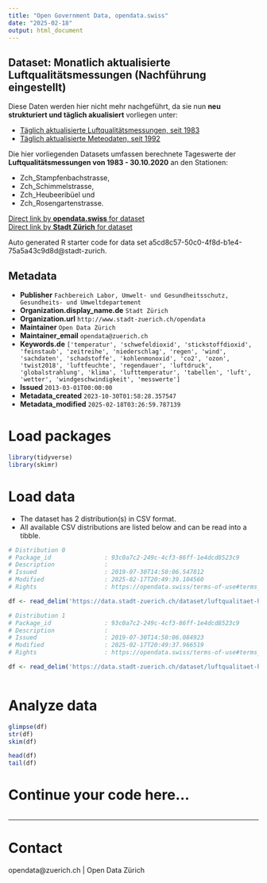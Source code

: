 ```yaml
---
title: "Open Government Data, opendata.swiss"
date: "2025-02-18"
output: html_document
---
```


## Dataset: Monatlich aktualisierte Luftqualitätsmessungen (Nachführung eingestellt)

Diese Daten werden hier nicht mehr nachgeführt, da sie nun **neu strukturiert und täglich akualisiert** vorliegen unter:

- [Täglich aktualisierte Luftqualitätsmessungen, seit 1983](https://data.stadt-zuerich.ch/dataset/ugz_luftschadstoffmessung_tageswerte)
- [Täglich aktualisierte Meteodaten, seit 1992](https://data.stadt-zuerich.ch/dataset/ugz_meteodaten_tagesmittelwerte)

Die hier vorliegenden Datasets umfassen berechnete Tageswerte der **Luftqualitätsmessungen von 1983 - 30.10.2020** an den Stationen: 

- Zch_Stampfenbachstrasse, 
- Zch_Schimmelstrasse, 
- Zch_Heubeeribüel und 
- Zch_Rosengartenstrasse.

[Direct link by **opendata.swiss** for dataset](https://opendata.swiss/de/dataset/monatlich-aktualisierte-luftqualitatsmessungen-nachfuhrung-eingestellt)<br>
[Direct link by **Stadt Zürich** for dataset](https://data.stadt-zuerich.ch/dataset/luftqualitaet-historisierte-messungen)

Auto generated R starter code for data set a5cd8c57-50c0-4f8d-b1e4-75a5a43c9d8d@stadt-zurich.

## Metadata

- **Publisher** `Fachbereich Labor, Umwelt- und Gesundheitsschutz, Gesundheits- und Umweltdepartement`
- **Organization.display_name.de** `Stadt Zürich`
- **Organization.url** `http://www.stadt-zuerich.ch/opendata`
- **Maintainer** `Open Data Zürich`
- **Maintainer_email** `opendata@zuerich.ch`
- **Keywords.de** `['temperatur', 'schwefeldioxid', 'stickstoffdioxid', 'feinstaub', 'zeitreihe', 'niederschlag', 'regen', 'wind', 'sachdaten', 'schadstoffe', 'kohlenmonoxid', 'co2', 'ozon', 'twist2018', 'luftfeuchte', 'regendauer', 'luftdruck', 'globalstrahlung', 'klima', 'lufttemperatur', 'tabellen', 'luft', 'wetter', 'windgeschwindigkeit', 'messwerte']`
- **Issued** `2013-03-01T00:00:00`
- **Metadata_created** `2023-10-30T01:58:28.357547`
- **Metadata_modified** `2025-02-18T03:26:59.787139`


# Load packages

```r

library(tidyverse)
library(skimr)

```

# Load data

-   The dataset has 2 distribution(s) in CSV format.
-   All available CSV distributions are listed below and can be read into a tibble.

```r

# Distribution 0
# Package_id               : 93c0a7c2-249c-4cf3-86ff-1e4dcd8523c9
# Description              : 
# Issued                   : 2019-07-30T14:50:06.547812
# Modified                 : 2025-02-17T20:49:39.104560
# Rights                   : https://opendata.swiss/terms-of-use#terms_open

df <- read_delim('https://data.stadt-zuerich.ch/dataset/luftqualitaet-historisierte-messungen/download/ugz_luftqualitaetsmessungen_1983-2011.csv')

# Distribution 1
# Package_id               : 93c0a7c2-249c-4cf3-86ff-1e4dcd8523c9
# Description              : 
# Issued                   : 2019-07-30T14:50:06.084923
# Modified                 : 2025-02-17T20:49:37.966519
# Rights                   : https://opendata.swiss/terms-of-use#terms_open

df <- read_delim('https://data.stadt-zuerich.ch/dataset/luftqualitaet-historisierte-messungen/download/ugz_luftqualitaetsmessung_seit-2012.csv')



```

# Analyze data

```r

glimpse(df)
str(df)
skim(df)

head(df)
tail(df)

```

# Continue your code here...

```r

```

------------------------------------------------------------------------

# Contact

opendata@zuerich.ch | Open Data Zürich
